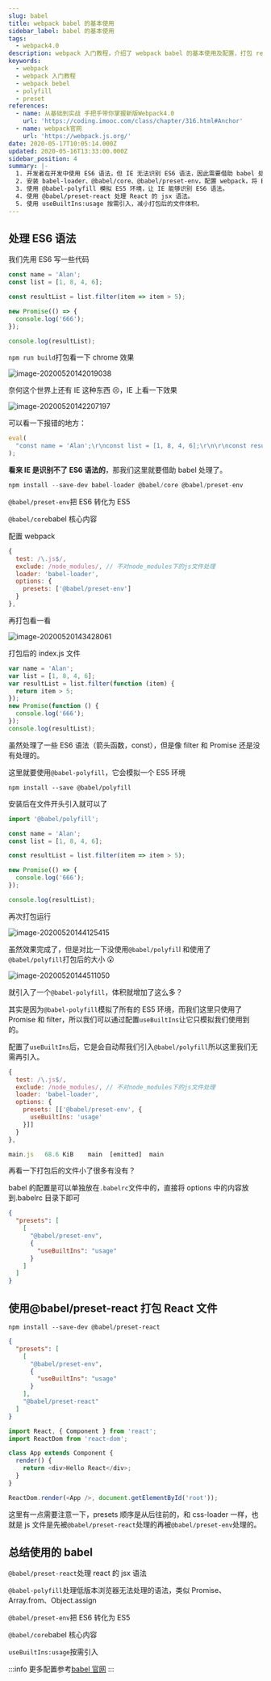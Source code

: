 ```yaml
---
slug: babel
title: webpack babel 的基本使用
sidebar_label: babel 的基本使用
tags:
  - webpack4.0
description: webpack 入门教程，介绍了 webpack babel 的基本使用及配置，打包 react 项目，处理 ES6 语法
keywords:
  - webpack
  - webpack 入门教程
  - webpack bebel
  - polyfill
  - preset
references:
  - name: 从基础到实战 手把手带你掌握新版Webpack4.0
    url: 'https://coding.imooc.com/class/chapter/316.html#Anchor'
  - name: webpack官网
    url: 'https://webpack.js.org/'
date: 2020-05-17T10:05:14.000Z
updated: 2020-05-16T13:33:00.000Z
sidebar_position: 4
summary: |-
  1. 开发者在开发中使用 ES6 语法，但 IE 无法识别 ES6 语法，因此需要借助 babel 处理。
  2. 安装 babel-loader、@babel/core、@babel/preset-env，配置 webpack，将 ES6 转化为 ES5。
  3. 使用 @babel-polyfill 模拟 ES5 环境，让 IE 能够识别 ES6 语法。
  4. 使用 @babel/preset-react 处理 React 的 jsx 语法。
  5. 使用 useBuiltIns:usage 按需引入，减小打包后的文件体积。
---
```


## 处理 ES6 语法

我们先用 ES6 写一些代码

```js
const name = 'Alan';
const list = [1, 8, 4, 6];

const resultList = list.filter(item => item > 5);

new Promise(() => {
  console.log('666');
});

console.log(resultList);
```

`npm run build`打包看一下 chrome 效果

![image-20200520142019038](https://raw.githubusercontent.com/3Alan/images/master/img/image-20200520142019038.png)

奈何这个世界上还有 IE 这种东西 😣，IE 上看一下效果

![image-20200520142207197](https://raw.githubusercontent.com/3Alan/images/master/img/image-20200520142207197.png)

可以看一下报错的地方：

```js
eval(
  "const name = 'Alan';\r\nconst list = [1, 8, 4, 6];\r\n\r\nconst resultList = list.filter(item => item > 5);\r\n\r\nnew Promise(() => {\r\n  console.log('666');\r\n})\r\n\r\nconsole.log(resultList);\r\n\n\n//# sourceURL=webpack:///./src/index.js?"
);
```

**看来 IE 是识别不了 ES6 语法的**，那我们这里就要借助 babel 处理了。

```js
npm install --save-dev babel-loader @babel/core @babel/preset-env
```

`@babel/preset-env`把 ES6 转化为 ES5

`@babel/core`babel 核心内容

配置 webpack

```js
{
  test: /\.js$/,
  exclude: /node_modules/, // 不对node_modules下的js文件处理
  loader: 'babel-loader',
  options: {
    presets: ['@babel/preset-env']
  }
},
```

再打包看一看

![image-20200520143428061](https://raw.githubusercontent.com/3Alan/images/master/img/image-20200520143428061.png)

打包后的 index.js 文件

```js
var name = 'Alan';
var list = [1, 8, 4, 6];
var resultList = list.filter(function (item) {
  return item > 5;
});
new Promise(function () {
  console.log('666');
});
console.log(resultList);
```

虽然处理了一些 ES6 语法（箭头函数，const），但是像 filter 和 Promise 还是没有处理的。

这里就要使用`@babel-polyfill`，它会模拟一个 ES5 环境

```
npm install --save @babel/polyfill
```

安装后在文件开头引入就可以了

```js
import '@babel/polyfill';

const name = 'Alan';
const list = [1, 8, 4, 6];

const resultList = list.filter(item => item > 5);

new Promise(() => {
  console.log('666');
});

console.log(resultList);
```

再次打包运行

![image-20200520144125415](https://raw.githubusercontent.com/3Alan/images/master/img/image-20200520144125415.png)

虽然效果完成了，但是对比一下没使用`@babel/polyfil`l 和使用了`@babel/polyfill`打包后的大小 😮

![image-20200520144511050](https://raw.githubusercontent.com/3Alan/images/master/img/image-20200520144511050.png)

就引入了一个`@babel-polyfill`，体积就增加了这么多？

其实是因为`@babel-polyfill`模拟了所有的 ES5 环境，而我们这里只使用了 Promise 和 filter，所以我们可以通过配置`useBuiltIns`让它只模拟我们使用到的。

配置了`useBuiltIns`后，它是会自动帮我们引入`@babel/polyfill`所以这里我们无需再引入。

```js
{
  test: /\.js$/,
  exclude: /node_modules/, // 不对node_modules下的js文件处理
  loader: 'babel-loader',
  options: {
    presets: [['@babel/preset-env', {
      useBuiltIns: 'usage'
    }]]
  }
},
```

```js
main.js   68.6 KiB    main  [emitted]  main
```

再看一下打包后的文件小了很多有没有？

babel 的配置是可以单独放在`.babelrc`文件中的，直接将 options 中的内容放到.babelrc 目录下即可

```json
{
  "presets": [
    [
      "@babel/preset-env",
      {
        "useBuiltIns": "usage"
      }
    ]
  ]
}
```

## 使用@babel/preset-react 打包 React 文件

```
npm install --save-dev @babel/preset-react
```

<Tabs>
<TabItem value=".babelrc" label=".babelrc">

```json
{
  "presets": [
    [
      "@babel/preset-env",
      {
        "useBuiltIns": "usage"
      }
    ],
    "@babel/preset-react"
  ]
}
```

</TabItem>
<TabItem value="index.js" label="index.js">

```js
import React, { Component } from 'react';
import ReactDom from 'react-dom';

class App extends Component {
  render() {
    return <div>Hello React</div>;
  }
}

ReactDom.render(<App />, document.getElementById('root'));
```

</TabItem>

</Tabs>

这里有一点需要注意一下，presets 顺序是从后往前的，和 css-loader 一样，也就是 js 文件是先被`@babel/preset-react`处理的再被`@babel/preset-env`处理的。

## 总结使用的 babel

`@babel/preset-react`处理 react 的 jsx 语法

`@babel-polyfill`处理低版本浏览器无法处理的语法，类似 Promise、Array.from、Object.assign

`@babel/preset-env`把 ES6 转化为 ES5

`@babel/core`babel 核心内容

`useBuiltIns:usage`按需引入

:::info
更多配置参考[babel 官网](https://babeljs.io/docs/en/)
:::
